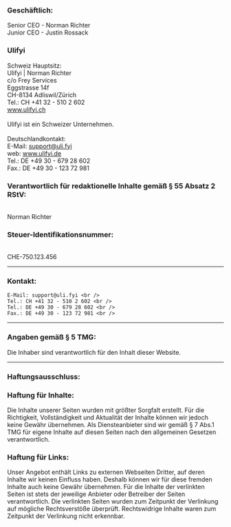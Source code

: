 ### Geschäftlich:
  Senior CEO - Norman Richter <br />
  Junior CEO - Justin Rossack <br />
### __Ulifyi__ <br />
  Schweiz Hauptsitz: <br />
  Ulifyi | Norman Richter <br />
  c/o Frey Services <br />
  Eggstrasse 14f <br />
  CH-8134 Adliswil/Zürich <br />
  Tel.: CH +41 32 - 510 2 602 <br />
  www.ulifyi.ch <br /> <br />
  Ulifyi ist ein Schweizer Unternehmen. <br /><br />
Deutschlandkontakt: <br />
 E-Mail: support@uli.fyi <br />
 web: www.ulifyi.de <br />
 Tel.: DE +49 30 - 679 28 602 <br />
 Fax.: DE +49 30 - 123 72 981 <br />
  
### __Verantwortlich für redaktionelle Inhalte gemäß § 55 Absatz 2 RStV:__
<br />
  Norman Richter

  ### __Steuer-Identifikationsnummer:__
<br />
  CHE-750.123.456

---

### __Kontakt__:
    E-Mail: support@uli.fyi <br />
    Tel.: CH +41 32 - 510 2 602 <br />
    Tel.: DE +49 30 - 679 28 602 <br />
    Fax.: DE +49 30 - 123 72 981 <br />

---

### Angaben gemäß § 5 TMG:
Die Inhaber sind verantwortlich für den Inhalt dieser Website.

---

### __Haftungsausschluss:__

### __Haftung für Inhalte:__

Die Inhalte unserer Seiten wurden mit größter Sorgfalt erstellt. Für die Richtigkeit, Vollständigkeit und Aktualität der Inhalte können wir jedoch keine Gewähr übernehmen. Als Diensteanbieter sind wir gemäß § 7 Abs.1 TMG für eigene Inhalte auf diesen Seiten nach den allgemeinen Gesetzen verantwortlich.

### __Haftung für Links:__ <br />
Unser Angebot enthält Links zu externen Webseiten Dritter, auf deren Inhalte wir keinen Einfluss haben. Deshalb können wir für diese fremden Inhalte auch keine Gewähr übernehmen. Für die Inhalte der verlinkten Seiten ist stets der jeweilige Anbieter oder Betreiber der Seiten verantwortlich. Die verlinkten Seiten wurden zum Zeitpunkt der Verlinkung auf mögliche Rechtsverstöße überprüft. Rechtswidrige Inhalte waren zum Zeitpunkt der Verlinkung nicht erkennbar.
